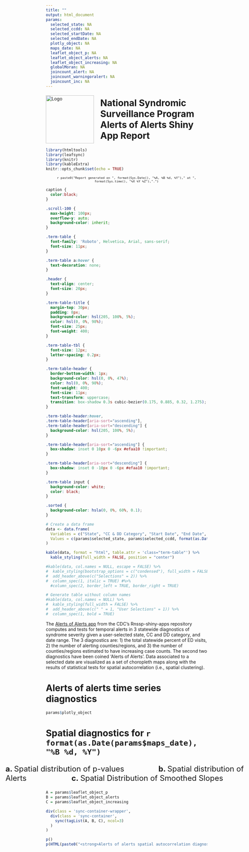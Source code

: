 ```yaml
---
title: ""
output: html_document
params:
  selected_state: NA
  selected_ccdd: NA
  selected_startDate: NA 
  selected_endDate: NA
  plotly_object: NA
  maps_date: NA
  leaflet_object_p: NA
  leaflet_object_alerts: NA
  leaflet_object_increasing: NA
  globalMoran: NA
  joincount_alert: NA
  joincount_warningoralert: NA
  joincount_inc: NA
---
```


<style>
  .title-logo-container {
    display: flex;
    align-items: center;
    justify-content: center;
    margin-top: 20px; /* Adjust margin as needed */
  }
  .title-logo-container img {
    margin-right: 20px; /* Adjust spacing between logo and title */
    height: 150px; /* Adjust the height as needed */
  }
  .title-logo-container h1 {
    margin: 0;
    font-weight: bold;
  }
</style>

<div class="title-logo-container">
  <img src="logo.png" alt="Logo">
  <h1>National Syndromic Surveillance Program<br>Alerts of Alerts Shiny App Report</h1>
</div>

```r
library(htmltools)
library(leafsync)
library(knitr)
library(kableExtra)
knitr::opts_chunk$set(echo = TRUE)
```

<div style="text-align: center; font-size: 0.8em;">
  `r paste0("Report generated on ", format(Sys.Date(), "%A, %B %d, %Y")," at ", format(Sys.time(), "%X %Y %Z"),".")`
</div>

```css

caption {
  color:black;
}

.scroll-100 {
  max-height: 100px;
  overflow-y: auto;
  background-color: inherit;
}

.term-table {
  font-family: 'Roboto', Helvetica, Arial, sans-serif;
  font-size: 11px;
}

.term-table a:hover {
  text-decoration: none;
}

.header {
  text-align: center;
  font-size: 20px;
}

.term-table-title {
  margin-top: 30px;
  padding: 8px;
  background-color: hsl(205, 100%, 5%);
  color: hsl(0, 0%, 98%);
  font-size: 25px;
  font-weight: 400;
}

.term-table-tbl {
  font-size: 12px;
  letter-spacing: 0.2px;
}

.term-table-header {
  border-bottom-width: 1px;
  background-color: hsl(0, 0%, 47%);
  color: hsl(0, 0%, 98%);
  font-weight: 400;
  font-size: 11px;
  text-transform: uppercase;
  transition: box-shadow 0.3s cubic-bezier(0.175, 0.885, 0.32, 1.275);
}

.term-table-header:hover,
.term-table-header[aria-sort="ascending"],
.term-table-header[aria-sort="descending"] {
  background-color: hsl(205, 100%, 5%);
}

.term-table-header[aria-sort="ascending"] {
  box-shadow: inset 0 10px 0 -6px #efaa10 !important;
}

.term-table-header[aria-sort="descending"] {
  box-shadow: inset 0 -10px 0 -6px #efaa10 !important;
}

.term-table input {
  background-color: white;
  color: black;
}

.sorted {
  background-color: hsla(0, 0%, 60%, 0.1);
}

```

```r
# Create a data frame
data <- data.frame(
  Variables = c("State", "CC & DD Category", "Start Date", "End Date", "Maps Date"),
  Values = c(params$selected_state, params$selected_ccdd, format(as.Date(params$selected_startDate), "%B %d, %Y"), format(as.Date(params$selected_endDate), "%B %d, %Y"), format(as.Date(params$maps_date), "%B %d, %Y"))
)

kable(data, format = "html", table.attr = 'class="term-table"') %>%
  kable_styling(full_width = FALSE, position = "center")

#kable(data, col.names = NULL, escape = FALSE) %>%
#  kable_styling(bootstrap_options = c("condensed"), full_width = FALSE) %>%
#  add_header_above(c("Selections" = 2)) %>%
#  column_spec(1, italic = TRUE) #%>%
  #column_spec(2, border_left = TRUE, border_right = TRUE)

# Generate table without column names
#kable(data, col.names = NULL) %>%
#  kable_styling(full_width = FALSE) %>%
#  add_header_above(c(" " = 1, "User Selections" = 1)) %>%
#  column_spec(1, bold = TRUE)
```

The [Alerts of Alerts app](https://github.com/CDCgov/Rnssp-shiny-apps/tree/master/alerts_of_alerts) 
from the CDC's Rnssp-shiny-apps repository computes and tests for temporal alerts 
in 3 statewide diagnostics of syndrome severity given a user-selected state, 
CC and DD category, and date range. The 3 diagnostics are: 1) the total statewide 
percent of ED visits, 2) the number of alerting counties/regions, and 3) the number 
of counties/regions estimated to have increasing case counts. The second two 
diagnostics have been coined 'Alerts of Alerts'. Data associated to a selected 
date are visualized as a set of choropleth maps along with the results 
of statistical tests for spatial autocorrelation (i.e., spatial clustering).

# Alerts of alerts time series diagnostics

```r

params$plotly_object
```

# Spatial diagnostics for `r format(as.Date(params$maps_date), "%B %d, %Y")`

<style>
  .modified-text {
    margin-left: -25%;
    margin-right: -25%;
    font-size: 1.7em; /* Adjust the size as needed */
  }
</style>

<div class="modified-text">
  <strong>a. </strong>Spatial distribution of p-values &nbsp;&nbsp;&nbsp;&nbsp;&nbsp;&nbsp;&nbsp;&nbsp;&nbsp;&nbsp;&nbsp;&nbsp;&nbsp;&nbsp; <strong>b. </strong>Spatial distribution of Alerts &nbsp;&nbsp;&nbsp;&nbsp;&nbsp;&nbsp;&nbsp;&nbsp;&nbsp;&nbsp;&nbsp;&nbsp;&nbsp;&nbsp;&nbsp;&nbsp;&nbsp;&nbsp;&nbsp; <strong>c. </strong>Spatial Distribution of Smoothed Slopes
</div>

<style>
  .sync-container-wrapper {
    display: flex;
    justify-content: center;
    margin-left: -25%; /* Adjust this value as needed */
    margin-right: -25%; /* Adjust this value as needed */
  }
  .sync-container {
    display: flex;
    justify-content: space-around;
    width: 100%; /* Adjust this value as needed */
  }
  .sync-container .leaflet-container {
    flex: 1;
  }
</style>

```r

A = params$leaflet_object_p
B = params$leaflet_object_alerts
C = params$leaflet_object_increasing

div(class = 'sync-container-wrapper',
  div(class = 'sync-container',
    sync(tagList(A, B, C), ncol=3)
  )
)

p()
p(HTML(paste0("<strong>Alerts of alerts spatial autocorrelation diagnostics</strong> <strong>a.</strong> This map shows the spatial distribution of p-values corresponding to each respective region's test for temporal alerts. This spatial distribution of p-values is tested for spatial auto-correlation (i.e., clustering) using Global Moran's I (p=<strong>", params$globalMoran, "</strong>). Moran's I operates on continuous data; small p-values for the Global Moran's I test indicate that both regions with low temporal p-values and regions with high temporal p-values are spatially clustered, respectively. <strong>b.</strong> This map shows the spatial distribution of Alerts computed via the <a href='https://github.com/CDCgov/Rnssp' target='_blank'> Rnssp Switch (Adaptive Regression/EWMA)</a> algorithm. This spatial distribution of warnings and alerts is tested for spatial auto-correlation using <a href='https://www.rdocumentation.org/packages/spdep/versions/1.2-8/topics/joincount.test' target='_blank'> Join Count</a> statistical tests. One test tests whether Alerts (red) are spatially clustered (p=<strong>", params$joincount_alert, "</strong>), while a second test tests whether both Alerts and Warnings (red and yellow), treated as a single grouping, are spatially clustered (p=<strong>", params$joincount_warningoralert, "</strong>). <strong>c.</strong> This map shows the spatial distribution of Alerts computed via slope thresholds. This configuration of slope-threshold-based Alerts is tested for spatial auto-correlation using a Join Count test (p=<strong>", params$joincount_inc, "</strong>).")))
```
